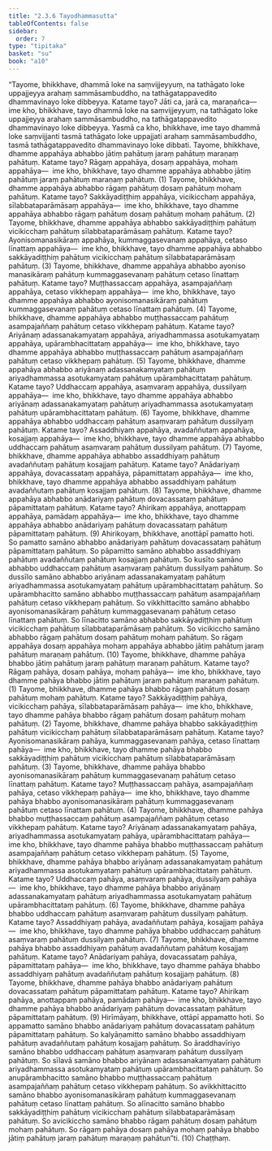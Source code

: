 ```yaml
---
title: "2.3.6 Tayodhammasutta"
tableOfContents: false
sidebar:
  order: 7
type: "tipitaka"
basket: "su"
book: "a10"
---
```



<DynamicBreadcrumb />

<Division number="76" book="a10">

<Paragraph number="577" book="a10">
“Tayome, bhikkhave, dhammā loke na saṃvijjeyyuṃ, na tathāgato loke uppajjeyya arahaṃ sammāsambuddho, na tathāgatappavedito dhammavinayo loke dibbeyya. Katame tayo? Jāti ca, jarā ca, maraṇañca—  ime kho, bhikkhave, tayo dhammā loke na saṃvijjeyyuṃ, na tathāgato loke uppajjeyya arahaṃ sammāsambuddho, na tathāgatappavedito dhammavinayo loke dibbeyya. Yasmā ca kho, bhikkhave, ime tayo dhammā loke saṃvijjanti tasmā tathāgato loke uppajjati arahaṃ sammāsambuddho, tasmā tathāgatappavedito dhammavinayo loke dibbati.
</Paragraph>

<Paragraph number="578" book="a10">
Tayome, bhikkhave, dhamme appahāya abhabbo jātiṃ pahātuṃ jaraṃ pahātuṃ maraṇaṃ pahātuṃ. Katame tayo? Rāgaṃ appahāya, dosaṃ appahāya, mohaṃ appahāya—  ime kho, bhikkhave, tayo dhamme appahāya abhabbo jātiṃ pahātuṃ jaraṃ pahātuṃ maraṇaṃ pahātuṃ. (1)
</Paragraph>

<Paragraph number="579" book="a10">
Tayome, bhikkhave, dhamme appahāya abhabbo rāgaṃ pahātuṃ dosaṃ pahātuṃ mohaṃ pahātuṃ. Katame tayo? Sakkāyadiṭṭhiṃ appahāya, vicikicchaṃ appahāya, sīlabbataparāmāsaṃ appahāya—  ime kho, bhikkhave, tayo dhamme appahāya abhabbo rāgaṃ pahātuṃ dosaṃ pahātuṃ mohaṃ pahātuṃ. (2)
</Paragraph>

<Paragraph number="580" book="a10">
Tayome, bhikkhave, dhamme appahāya abhabbo sakkāyadiṭṭhiṃ pahātuṃ vicikicchaṃ pahātuṃ sīlabbataparāmāsaṃ pahātuṃ. Katame tayo? Ayonisomanasikāraṃ appahāya, kummaggasevanaṃ appahāya, cetaso līnattaṃ appahāya—  ime kho, bhikkhave, tayo dhamme appahāya abhabbo sakkāyadiṭṭhiṃ pahātuṃ vicikicchaṃ pahātuṃ sīlabbataparāmāsaṃ pahātuṃ. (3)
</Paragraph>

<Paragraph number="581" book="a10">
Tayome, bhikkhave, dhamme appahāya abhabbo ayoniso manasikāraṃ pahātuṃ kummaggasevanaṃ pahātuṃ cetaso līnattaṃ pahātuṃ. Katame tayo? Muṭṭhassaccaṃ appahāya, asampajaññaṃ appahāya, cetaso vikkhepaṃ appahāya—  ime kho, bhikkhave, tayo dhamme appahāya abhabbo ayonisomanasikāraṃ pahātuṃ kummaggasevanaṃ pahātuṃ cetaso līnattaṃ pahātuṃ. (4)
</Paragraph>

<Paragraph number="582" book="a10">
Tayome, bhikkhave, dhamme appahāya abhabbo muṭṭhassaccaṃ pahātuṃ asampajaññaṃ pahātuṃ cetaso vikkhepaṃ pahātuṃ. Katame tayo? Ariyānaṃ adassanakamyataṃ appahāya, ariyadhammassa asotukamyataṃ appahāya, upārambhacittataṃ appahāya—  ime kho, bhikkhave, tayo dhamme appahāya abhabbo muṭṭhassaccaṃ pahātuṃ asampajaññaṃ pahātuṃ cetaso vikkhepaṃ pahātuṃ. (5)
</Paragraph>

<Paragraph number="583" book="a10">
Tayome, bhikkhave, dhamme appahāya abhabbo ariyānaṃ adassanakamyataṃ pahātuṃ ariyadhammassa asotukamyataṃ pahātuṃ upārambhacittataṃ pahātuṃ. Katame tayo? Uddhaccaṃ appahāya, asaṃvaraṃ appahāya, dussilyaṃ appahāya—  ime kho, bhikkhave, tayo dhamme appahāya abhabbo ariyānaṃ adassanakamyataṃ pahātuṃ ariyadhammassa asotukamyataṃ pahātuṃ upārambhacittataṃ pahātuṃ. (6)
</Paragraph>

<Paragraph number="584" book="a10">
Tayome, bhikkhave, dhamme appahāya abhabbo uddhaccaṃ pahātuṃ asaṃvaraṃ pahātuṃ dussilyaṃ pahātuṃ. Katame tayo? Assaddhiyaṃ appahāya, avadaññutaṃ appahāya, kosajjaṃ appahāya—  ime kho, bhikkhave, tayo dhamme appahāya abhabbo uddhaccaṃ pahātuṃ asaṃvaraṃ pahātuṃ dussilyaṃ pahātuṃ. (7)
</Paragraph>

<Paragraph number="585" book="a10">
Tayome, bhikkhave, dhamme appahāya abhabbo assaddhiyaṃ pahātuṃ avadaññutaṃ pahātuṃ kosajjaṃ pahātuṃ. Katame tayo? Anādariyaṃ appahāya, dovacassataṃ appahāya, pāpamittataṃ appahāya—  ime kho, bhikkhave, tayo dhamme appahāya abhabbo assaddhiyaṃ pahātuṃ avadaññutaṃ pahātuṃ kosajjaṃ pahātuṃ. (8)
</Paragraph>

<Paragraph number="586" book="a10">
Tayome, bhikkhave, dhamme appahāya abhabbo anādariyaṃ pahātuṃ dovacassataṃ pahātuṃ pāpamittataṃ pahātuṃ. Katame tayo? Ahirikaṃ appahāya, anottappaṃ appahāya, pamādaṃ appahāya—  ime kho, bhikkhave, tayo dhamme appahāya abhabbo anādariyaṃ pahātuṃ dovacassataṃ pahātuṃ pāpamittataṃ pahātuṃ. (9)
</Paragraph>

<Paragraph number="587" book="a10">
Ahirikoyaṃ, bhikkhave, anottāpī pamatto hoti. So pamatto samāno abhabbo anādariyaṃ pahātuṃ dovacassataṃ pahātuṃ pāpamittataṃ pahātuṃ. So pāpamitto samāno abhabbo assaddhiyaṃ pahātuṃ avadaññutaṃ pahātuṃ kosajjaṃ pahātuṃ. So kusīto samāno abhabbo uddhaccaṃ pahātuṃ asaṃvaraṃ pahātuṃ dussilyaṃ pahātuṃ. So dussīlo samāno abhabbo ariyānaṃ adassanakamyataṃ pahātuṃ ariyadhammassa asotukamyataṃ pahātuṃ upārambhacittataṃ pahātuṃ. So upārambhacitto samāno abhabbo muṭṭhassaccaṃ pahātuṃ asampajaññaṃ pahātuṃ cetaso vikkhepaṃ pahātuṃ. So vikkhittacitto samāno abhabbo ayonisomanasikāraṃ pahātuṃ kummaggasevanaṃ pahātuṃ cetaso līnattaṃ pahātuṃ. So līnacitto samāno abhabbo sakkāyadiṭṭhiṃ pahātuṃ vicikicchaṃ pahātuṃ sīlabbataparāmāsaṃ pahātuṃ. So vicikiccho samāno abhabbo rāgaṃ pahātuṃ dosaṃ pahātuṃ mohaṃ pahātuṃ. So rāgaṃ appahāya dosaṃ appahāya mohaṃ appahāya abhabbo jātiṃ pahātuṃ jaraṃ pahātuṃ maraṇaṃ pahātuṃ. (10)
</Paragraph>

<Paragraph number="588" book="a10">
Tayome, bhikkhave, dhamme pahāya bhabbo jātiṃ pahātuṃ jaraṃ pahātuṃ maraṇaṃ pahātuṃ. Katame tayo? Rāgaṃ pahāya, dosaṃ pahāya, mohaṃ pahāya—  ime kho, bhikkhave, tayo dhamme pahāya bhabbo jātiṃ pahātuṃ jaraṃ pahātuṃ maraṇaṃ pahātuṃ. (1)
</Paragraph>

<Paragraph number="589" book="a10">
Tayome, bhikkhave, dhamme pahāya bhabbo rāgaṃ pahātuṃ dosaṃ pahātuṃ mohaṃ pahātuṃ. Katame tayo? Sakkāyadiṭṭhiṃ pahāya, vicikicchaṃ pahāya, sīlabbataparāmāsaṃ pahāya—  ime kho, bhikkhave, tayo dhamme pahāya bhabbo rāgaṃ pahātuṃ dosaṃ pahātuṃ mohaṃ pahātuṃ. (2)
</Paragraph>

<Paragraph number="590" book="a10">
Tayome, bhikkhave, dhamme pahāya bhabbo sakkāyadiṭṭhiṃ pahātuṃ vicikicchaṃ pahātuṃ sīlabbataparāmāsaṃ pahātuṃ. Katame tayo? Ayonisomanasikāraṃ pahāya, kummaggasevanaṃ pahāya, cetaso līnattaṃ pahāya—  ime kho, bhikkhave, tayo dhamme pahāya bhabbo sakkāyadiṭṭhiṃ pahātuṃ vicikicchaṃ pahātuṃ sīlabbataparāmāsaṃ pahātuṃ. (3)
</Paragraph>

<Paragraph number="591" book="a10">
Tayome, bhikkhave, dhamme pahāya bhabbo ayonisomanasikāraṃ pahātuṃ kummaggasevanaṃ pahātuṃ cetaso līnattaṃ pahātuṃ. Katame tayo? Muṭṭhassaccaṃ pahāya, asampajaññaṃ pahāya, cetaso vikkhepaṃ pahāya—  ime kho, bhikkhave, tayo dhamme pahāya bhabbo ayonisomanasikāraṃ pahātuṃ kummaggasevanaṃ pahātuṃ cetaso līnattaṃ pahātuṃ. (4)
</Paragraph>

<Paragraph number="592" book="a10">
Tayome, bhikkhave, dhamme pahāya bhabbo muṭṭhassaccaṃ pahātuṃ asampajaññaṃ pahātuṃ cetaso vikkhepaṃ pahātuṃ. Katame tayo? Ariyānaṃ adassanakamyataṃ pahāya, ariyadhammassa asotukamyataṃ pahāya, upārambhacittataṃ pahāya—  ime kho, bhikkhave, tayo dhamme pahāya bhabbo muṭṭhassaccaṃ pahātuṃ asampajaññaṃ pahātuṃ cetaso vikkhepaṃ pahātuṃ. (5)
</Paragraph>

<Paragraph number="593" book="a10">
Tayome, bhikkhave, dhamme pahāya bhabbo ariyānaṃ adassanakamyataṃ pahātuṃ ariyadhammassa asotukamyataṃ pahātuṃ upārambhacittataṃ pahātuṃ. Katame tayo? Uddhaccaṃ pahāya, asaṃvaraṃ pahāya, dussilyaṃ pahāya—  ime kho, bhikkhave, tayo dhamme pahāya bhabbo ariyānaṃ adassanakamyataṃ pahātuṃ ariyadhammassa asotukamyataṃ pahātuṃ upārambhacittataṃ pahātuṃ. (6)
</Paragraph>

<Paragraph number="594" book="a10">
Tayome, bhikkhave, dhamme pahāya bhabbo uddhaccaṃ pahātuṃ asaṃvaraṃ pahātuṃ dussilyaṃ pahātuṃ. Katame tayo? Assaddhiyaṃ pahāya, avadaññutaṃ pahāya, kosajjaṃ pahāya—  ime kho, bhikkhave, tayo dhamme pahāya bhabbo uddhaccaṃ pahātuṃ asaṃvaraṃ pahātuṃ dussilyaṃ pahātuṃ. (7)
</Paragraph>

<Paragraph number="595" book="a10">
Tayome, bhikkhave, dhamme pahāya bhabbo assaddhiyaṃ pahātuṃ avadaññutaṃ pahātuṃ kosajjaṃ pahātuṃ. Katame tayo? Anādariyaṃ pahāya, dovacassataṃ pahāya, pāpamittataṃ pahāya—  ime kho, bhikkhave, tayo dhamme pahāya bhabbo assaddhiyaṃ pahātuṃ avadaññutaṃ pahātuṃ kosajjaṃ pahātuṃ. (8)
</Paragraph>

<Paragraph number="596" book="a10">
Tayome, bhikkhave, dhamme pahāya bhabbo anādariyaṃ pahātuṃ dovacassataṃ pahātuṃ pāpamittataṃ pahātuṃ. Katame tayo? Ahirikaṃ pahāya, anottappaṃ pahāya, pamādaṃ pahāya—  ime kho, bhikkhave, tayo dhamme pahāya bhabbo anādariyaṃ pahātuṃ dovacassataṃ pahātuṃ pāpamittataṃ pahātuṃ. (9)
</Paragraph>

<Paragraph number="597" book="a10">
Hirīmāyaṃ, bhikkhave, ottāpī appamatto hoti. So appamatto samāno bhabbo anādariyaṃ pahātuṃ dovacassataṃ pahātuṃ pāpamittataṃ pahātuṃ. So kalyāṇamitto samāno bhabbo assaddhiyaṃ pahātuṃ avadaññutaṃ pahātuṃ kosajjaṃ pahātuṃ. So āraddhavīriyo samāno bhabbo uddhaccaṃ pahātuṃ asaṃvaraṃ pahātuṃ dussilyaṃ pahātuṃ. So sīlavā samāno bhabbo ariyānaṃ adassanakamyataṃ pahātuṃ ariyadhammassa asotukamyataṃ pahātuṃ upārambhacittataṃ pahātuṃ. So anupārambhacitto samāno bhabbo muṭṭhassaccaṃ pahātuṃ asampajaññaṃ pahātuṃ cetaso vikkhepaṃ pahātuṃ. So avikkhittacitto samāno bhabbo ayonisomanasikāraṃ pahātuṃ kummaggasevanaṃ pahātuṃ cetaso līnattaṃ pahātuṃ. So alīnacitto samāno bhabbo sakkāyadiṭṭhiṃ pahātuṃ vicikicchaṃ pahātuṃ sīlabbataparāmāsaṃ pahātuṃ. So avicikiccho samāno bhabbo rāgaṃ pahātuṃ dosaṃ pahātuṃ mohaṃ pahātuṃ. So rāgaṃ pahāya dosaṃ pahāya mohaṃ pahāya bhabbo jātiṃ pahātuṃ jaraṃ pahātuṃ maraṇaṃ pahātun”ti. (10)

</Paragraph>
</Division>

<Paragraph number="598" type="center" book="a10">
Chaṭṭhaṃ.
</Paragraph>